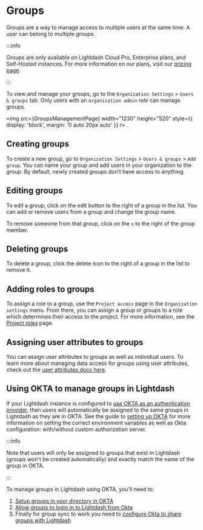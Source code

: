 
# Groups

Groups are a way to manage access to multiple users at the same time. A user can belong to multiple groups.

:::info

Groups are only available on Lightdash Cloud Pro, Enterprise plans, and Self-Hosted instances. For more information on our plans, visit our [pricing page](https://www.lightdash.com/pricing).

:::

To view and manage your groups, go to the `Organization Settings` > `Users & groups` tab. Only users with an `organization admin` role can manage groups.

<img
  src={GroupsManagementPage}
  width="1230"
  height="520"
  style={{ display: 'block', margin: '0 auto 20px auto' }}
/>
.

## Creating groups

To create a new group, go to `Organization Settings` > `Users & groups` > `Add group`. You can name your group and add users in your organization to the group. By default, newly created groups don’t have access to anything.

## Editing groups

To edit a group, click on the edit button to the right of a group in the list. You can add or remove users from a group and change the group name.

To remove someone from that group, click on the `x` to the right of the group member.

## Deleting groups

To delete a group, click the delete icon to the right of a group in the list to remove it.

## Adding roles to groups

To assign a role to a group, use the `Project access` page in the `Organization settings` menu. From there, you can assign a group or groups to a role which determines their access to the project. For more information, see the [Project roles](/references/roles.mdx#project-roles) page.

## Assigning user attributes to groups

You can assign user attributes to groups as well as individual users. To learn more about managing data access for groups using user attributes, check out the [user attributes docs here](/references/user-attributes.mdx#assigning-user-attributes-to-users-and-groups).

## Using OKTA to manage groups in Lightdash

If your Lightdash instance is configured to [use OKTA as an authentication provider](../self-host/customize-deployment/use-sso-login-for-self-hosted-lightdash.mdx#okta), then users will automatically be assigned to the same groups in Lightdash as they are in OKTA. See the guide to [setting up OKTA](../self-host/customize-deployment/use-sso-login-for-self-hosted-lightdash.mdx#okta) for more information on setting the correct environment variables as well as Okta configuration: with/without custom authorization server.

:::info

Note that users will only be assigned to groups that exist in Lightdash (groups won't be created automatically) and exactly match the name of the group in OKTA.

:::

To manage groups in Lightdash using OKTA, you'll need to:

1. [Setup groups in your directory in OKTA](https://help.okta.com/en-us/content/topics/users-groups-profiles/usgp-bulk-assign-group-people.htm)
2. [Allow groups to login in to Lightdash from Okta](https://help.okta.com/en-us/content/topics/users-groups-profiles/usgp-assign-app-group.htm)
3. Finally for group sync to work you need to [configure Okta to share groups with Lightdash](https://developer.okta.com/docs/guides/customize-tokens-groups-claim/main/#add-a-groups-claim-for-a-custom-authorization-server)
